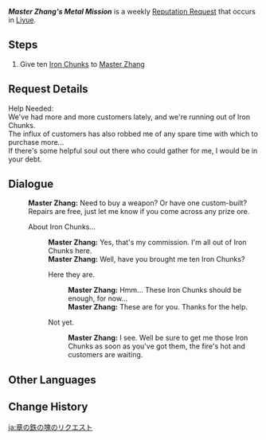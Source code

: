 {{Quest Infobox
|id            = 71713
|image         = Master Zhang Icon.png
|type          = World
|group         = Request
|startLocation = [[Liyue Harbor]], [[Liyue]]
|region        = Liyue
|area          = Sea of Clouds
|subarea       = Liyue Harbor
|characters    = Master Zhang; Traveler
|rewards       = Mora*20,000
|rep           = Liyue
}}
'''''Master Zhang's Metal Mission''''' is a weekly [[Reputation Request]] that occurs in [[Liyue]].

==Steps==
# Give ten [[Iron Chunk]]s to [[Master Zhang]]

==Request Details==
Help Needed:<br>
We've had more and more customers lately, and we're running out of Iron Chunks.<br>
The influx of customers has also robbed me of any spare time with which to purchase more...<br>
If there's some helpful soul out there who could gather {{Color|buzzword|ten Iron Chunks}} for me, I would be in your debt.

==Dialogue==
{{Quest Description|[[Liyue Harbor]]'s [[Master Zhang]] need ten [[Iron Chunk]]s.}}
{{Dialogue Start}}
:'''Master Zhang:''' Need to buy a weapon? Or have one custom-built? Repairs are free, just let me know if you come across any prize ore.
:{{DIcon|Quest}} About Iron Chunks...
::'''Master Zhang:''' Yes, that's my commission. I'm all out of Iron Chunks here.
::'''Master Zhang:''' Well, have you brought me ten Iron Chunks?
::{{DIcon|Quest}} Here they are.
:::'''Master Zhang:''' Hmm... These Iron Chunks should be enough, for now...
:::'''Master Zhang:''' These are for you. Thanks for the help.
::{{DIcon|Quest}} Not yet.
:::'''Master Zhang:''' I see. Well be sure to get me those Iron Chunks as soon as you've got them, the fire's hot and customers are waiting.
{{Dialogue End}}

==Other Languages==
{{Other Languages
|en      = Master Zhang's Metal Mission
|zhs     = 老章的铁块需求
|zhs_rm  = Lǎo Zhāng de Tiěkuài Xūqiú
|zht     = 老章的鐵塊需求
|zht_rm  = Lǎo Zhāng de Tiěkuài Xūqiú
|zh_tl   = Master Zhang's Iron Chunk Needs
|ja      = 章の鉄の塊のリクエスト
|ja_rm   = Shou no Tetsu no Katamari no Rikuestuto{{Assumed}}
|ja_tl   = Master Zhang's Iron Chunk Request
|ko      = 장 씨의 철광 의뢰
|ko_rm   = Jang Ssi-ui Cheolgwang Uiroe
|ko_tl   = Mister Zhang's Iron Ore Request
|es      = Pedazos de hierro para el Maestro Zhang
|es_tl   = Iron Chunks for Master Zhang
|fr      = Le fer de maître Zhang
|fr_tl   = Master Zhang's Iron
|ru      = Железо для мастера Чжана
|ru_tl   = Iron for Master Zhang
|th      = การสรรหา Iron Chunk ของเถ้าแก่ Zhang
|th_rm   = 
|th_tl   = 
|vi      = Mảnh sắt Lão Zhang cần
|vi_tl   = 
|de      = Herr Zhangs Bitte um Eisen
|de_tl   = Master Zhang's Request for Iron
|id      = Misi Metal Master Zhang
|id_tl   = Master Zhang's Metal Mission
|pt      = Pedido de Ferro do Mestre Zhang
|pt_tl   = 
|tr      = Zhang Usta'nın Metal Görevi
|tr_tl   = 
|it      = I metalli del maestro Zhang
|it_tl   = 
}}

==Change History==
{{Change History|1.1}}

[[ja:章の鉄の塊のリクエスト]]
